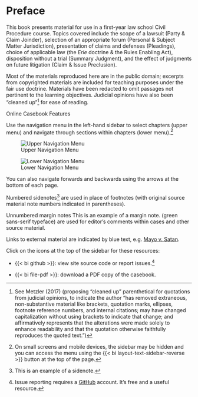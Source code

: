 # Preface {.unnumbered}

This book presents material for use in a first-year law school Civil Procedure course. Topics covered include the scope of a lawsuit (Party & Claim Joinder), selection of an appropriate forum (Personal & Subject Matter Jurisdiction), presentation of claims and defenses (Pleadings), choice of applicable law (the _Erie_ doctrine & the Rules Enabling Act), disposition without a trial (Summary Judgment), and the effect of judgments on future litigation (Claim & Issue Preclusion).

Most of the materials reproduced here are in the public domain; excerpts from copyrighted materials are included for teaching purposes under the fair use doctrine. Materials have been redacted to omit passages not pertinent to the learning objectives. Judicial opinions have also been "cleaned up"[^Preface1] for ease of reading. 

[^Preface1]: See Metzler (2017) (proposing "cleaned up" parenthetical for quotations from judicial opinions, to indicate the author “has removed extraneous, non-substantive material like brackets, quotation marks, ellipses, footnote reference numbers, and internal citations; may have changed capitalization without using brackets to indicate that change; and affirmatively represents that the alterations were made solely to enhance readability and that the quotation otherwise faithfully reproduces the quoted text.”) 

[Online Casebook Features]{.preface-h3}

Use the navigation menu in the left-hand sidebar to select chapters (upper menu) and navigate through sections within chapters (lower menu).[^navigation]

::: {.grid}

::: {.g-col-4}
![Upper Navigation Menu](../img/casebook-menu1-scaled.png)
:::

::: {.g-col-4}
![Lower Navigation Menu](../img/casebook-menu2-scaled.png)
:::

:::

[^navigation]: On small screens and mobile devices, the sidebar may be hidden and you can access the menu using the {{< bi layout-text-sidebar-reverse >}} button at the top of the page. 

You can also navigate forwards and backwards using the arrows at the bottom of each page. 

Numbered sidenotes[^sidenote] are used in place of footnotes (with original source material note numbers indicated in parentheses). 

Unnumbered margin notes [This is an example of a margin note.]{.aside} ([green sans-serif typeface]{.margin-note-style}) are used for editor's comments within cases and other source material. 

[^sidenote]: This is an example of a sidenote. 

Links to external material are indicated by blue text, e.g. [Mayo v. Satan](../exhibits/Mayo_Satan.pdf).

Click on the icons at the top of the sidebar for these resources: 

- [{{< bi github >}}]{.theme-color}: view site source code or report issues.[^issues]

[^issues]: Issue reporting requires a [GitHub](https://github.com/) account. It's free and a useful resource.

- [{{< bi file-pdf >}}]{.theme-color}: download a PDF copy of the casebook.